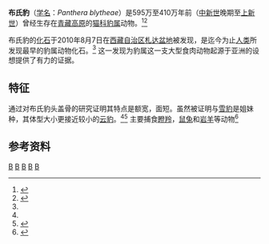 {{Speciesbox 
| taxon = Panthera blytheae
| authority = Tseng et al., 2013
| fossil_range = {{fossil range|5.95|4.1}}
}}
'''布氏豹'''（[[学名|学名]]：''Panthera blytheae''）是595万至410万年前（[[中新世|中新世]]晚期至[[上新世|上新世]]）曾经生存在[[青藏高原|青藏高原]]的[[猫科|猫科]][[豹属|豹属]]动物。<ref name = bsb01>{{Cite web | title = 西藏札达盆地发现最古老的豹类化石 | url = http://www.ivpp.cas.cn/xwdt/kydt/201311/t20131113_3977176.html | publisher = 中国科学院古脊椎动物与古人类研究所 | date = 2013-11-13 | language = zh-hans | 6 =  | access-date = 2014-02-14 | archive-url = https://web.archive.org/web/20140222061355/http://www.ivpp.cas.cn/xwdt/kydt/201311/t20131113_3977176.html | archive-date = 2014-02-22 | dead-url = yes }}</ref><ref name = bbc>{{Cite web | title = Oldest big cat fossil found in Tibet | url = http://www.bbc.co.uk/news/science-environment-24913291 | publisher = BBC news | author = James Morgan | date = 2013-11-13 | language = en | access-date = 2014-02-14 | archive-date = 2021-02-24 | archive-url = https://web.archive.org/web/20210224125256/https://www.bbc.co.uk/news/science-environment-24913291 | dead-url = no }}</ref>

布氏豹的[[化石|化石]]于2010年8月7日在[[西藏自治区|西藏自治区]][[札达盆地|札达盆地]]被发现，是迄今为止[[人类|人类]]所发现最早的豹属动物化石。<ref name = bsb01/>
这一发现为豹属这一支大型食肉动物起源于亚洲的设想提供了有力的证据。

== 特征 ==
通过对布氏豹头盖骨的研究证明其特点是额宽，面短。虽然被证明与[[雪豹|雪豹]]是姐妹种，其体型大小更接近较小的[[云豹|云豹]]。<ref name = bbc/><ref name = canivora>{{Cite web | title = Panthera blytheae | url = http://carnivoraforum.com/topic/9985604/1/ | author = carnivoraforum | date = 2013-11-16 | language = en | access-date = 2014-02-14 | archive-url = https://web.archive.org/web/20140222191313/http://carnivoraforum.com/topic/9985604/1/ | archive-date = 2014-02-22 | dead-url = yes }}</ref>
主要捕食[[瞪羚|瞪羚]]，[[鼠兔|鼠兔]]和[[岩羊|岩羊]]等动物<ref>{{Cite web | title = Oldest big cat fossil found in Tibet | url = http://www.latimes.com/science/sciencenow/la-sci-sn-big-cat-fossil-20131112,0,4121925.story?track=rss#axzz2kVZNJ8QH | author = Geoffrey Mohan | date = 2013-11-12 | language = en | access-date = 2014-02-14 | archive-date = 2013-12-09 | archive-url = https://web.archive.org/web/20131209203401/http://www.latimes.com/science/sciencenow/la-sci-sn-big-cat-fossil-20131112,0,4121925.story?track=rss#axzz2kVZNJ8QH | dead-url = no }}</ref>

== 参考资料 ==
{{Reflist}}
{{已滅絕貓科}}
{{Taxonbar}}

[[Category:古動物|B]]
[[Category:豹属|B]]
[[Category:中新世哺乳类|B]]
[[Category:上新世哺乳类|B]]
[[Category:2013年描述的动物|B]]